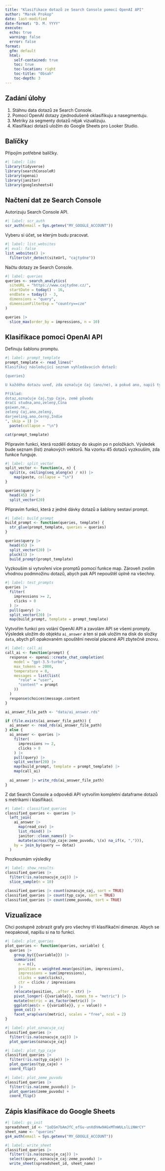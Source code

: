 ```yaml
---
title: "Klasifikace dotazů ze Search Console pomocí OpenAI API"
author: "Marek Prokop"
date: last-modified
date-format: "D. M. YYYY"
execute: 
  echo: true
  warning: false
  error: false
format:
  gfm: default
  html:
    self-contained: true
    toc: true
    toc-location: right
    toc-title: "Obsah"
    toc-depth: 3
---
```


## Zadání úlohy

1. Stáhnu data dotazů ze Search Console.
2. Pomocí OpenAI dotazy zjednodušeně oklasifikuju a nasegmentuju.
3. Metriky za segmenty dotazů nějak vizualizuju.
4. Klasifikaci dotazů uložím do Google Sheets pro Looker Studio.


## Balíčky

Připojím potřebné balíčky.

```r
#| label: libs
library(tidyverse)
library(searchConsoleR)
library(openai)
library(janitor)
library(googlesheets4)
```

## Načtení dat ze Search Console

Autorizuju Search Console API.

```r
#| label: scr_auth
scr_auth(email = Sys.getenv("MY_GOOGLE_ACCOUNT"))
```

Vyberu si účet, se kterým budu pracovat.

```r
#| label: list_websites
#| eval: false
list_websites() |> 
  filter(str_detect(siteUrl, "cajtydne"))
```

Načtu dotazy ze Search Console.

```r
#| label: queries
queries <- search_analytics(
  siteURL = "https://www.cajtydne.cz/",
  startDate = today() - 16,
  endDate = today() - 3,
  dimensions = "query",
  dimensionFilterExp = "country==cze"
)

queries |> 
  slice_max(order_by = impressions, n = 10)
```

## Klasifikace pomoci OpenAI API

Definuju šablonu promptu.

```r
#| label: prompt_template
prompt_template <- read_lines("
Klasifikuj následující seznam vyhledávacích dotazů:

{queries}

U každého dotazu uveď, zda označuje čaj (ano/ne), a pokud ano, napiš typ čaje (černý, zelený, bílý, oolong, puerh) a zemi původu. Výsledky uspořádej do tabulky ve formátu CSV s hodnotami oddělenými čárkou.

Příklad:
dotaz,označuje čaj,typ čaje, země původu
dračí studna,ano,zelený,Čína
gaiwan,ne,,
zelený čaj,ano,zelený,
darjeeling,ano,černý,Indie
", skip = 1) |> 
  paste(collapse = "\n")

cat(prompt_template)
```

Připravím funkci, která rozdělí dotazy do skupin po n položkách. Výsledek bude seznam (list) znakových vektorů. Na vzorku 45 dotazů vyzkouším, zda funkce funguje.

```r
#| label: split_vector
split_vector <- function(x, n) {
  split(x, ceiling(seq_along(x) / n)) |> 
    map(paste, collapse = "\n")
}

queries$query |> 
  head(45) |> 
  split_vector(20)
```

Připravím funkci, která z jedné dávky dotazů a šablony sestaví prompt.

```r
#| label: build_prompt
build_prompt <- function(queries, template) {
  str_glue(prompt_template, queries = queries)
}

queries$query |> 
  head(45) |> 
  split_vector(20) |> 
  pluck(1) |> 
  build_prompt(prompt_template)
```

Vyzkouším si vytvoření více promptů pomocí funkce map. Zároveň zvolím vhodnou podmnožinu dotazů, abych pak API nepouštěl úplně na všechny.

```r
#| label: test_prompts
queries |> 
  filter(
    impressions >= 2,
    clicks > 0
  ) |> 
  pull(query) |> 
  split_vector(20) |> 
  map(build_prompt, template = prompt_template)
```

Vytvořím funkci pro volání OpenAI API a zavolám API se všemi prompty. Výsledek uložím do objektu `ai_answer` a ten si pak uložím na disk do složky `data`, abych při opakovaném spouštění nevolal placené API zbytečně znovu.

```r
#| label: call_ai
call_ai <- function(prompt) {
  response <- openai::create_chat_completion(
    model = "gpt-3.5-turbo",
    max_tokens = 2000,
    temperature = 0,
    messages = list(list(
      "role" = "user",
      "content" = prompt
    ))
  )
  response$choices$message.content
}

ai_answer_file_path <- "data/ai_answer.rds"

if (file.exists(ai_answer_file_path)) {
  ai_answer <- read_rds(ai_answer_file_path)
} else {
  ai_answer <- queries |> 
    filter(
      impressions >= 2,
      clicks > 0
    ) |> 
    pull(query) |> 
    split_vector(20) |> 
    map(build_prompt, template = prompt_template) |> 
    map(call_ai)
  
  ai_answer |> write_rds(ai_answer_file_path)
}
```

Z dat Search Console a odpovědi API vytvořím kompletní dataframe dotazů s metrikami i klasifikací.

```r
#| label: classified_queries
classified_queries <- queries |> 
  left_join(
    ai_answer |> 
      map(read_csv) |> 
      list_rbind() |> 
      janitor::clean_names() |> 
      mutate(across(typ_caje:zeme_puvodu, \(x) na_if(x, ","))),
    by = join_by(query == dotaz)
  )
```

Prozkoumám výsledky

```r
#| label: show_results
classified_queries |> 
  filter(!is.na(oznacuje_caj)) |> 
  slice_sample(n = 10)

classified_queries |> count(oznacuje_caj, sort = TRUE)
classified_queries |> count(typ_caje, sort = TRUE)
classified_queries |> count(zeme_puvodu, sort = TRUE)
```

## Vizualizace

Chci postupně zobrazit grafy pro všechny tři klasifikační dimenze. Abych se neopakoval, napíšu si na to funkci.

```r
#| label: plot_queries
plot_queries <- function(queries, variable) {
  queries |> 
    group_by({{variable}}) |> 
    summarise(
      n = n(),
      position = weighted.mean(position, impressions),
      impressions = sum(impressions),
      clicks = sum(clicks),
      ctr = clicks / impressions
    ) |> 
    relocate(position, .after = ctr) |> 
    pivot_longer(-{{variable}}, names_to = "metric") |> 
    mutate(metric = as_factor(metric)) |> 
    ggplot(aes(x = {{variable}}, y = value)) +
    geom_col() +
    facet_wrap(vars(metric), scales = "free", ncol = 2)
}
```


```r
#| label: plot_oznacuje_caj
classified_queries |> 
  filter(!is.na(oznacuje_caj)) |> 
  plot_queries(oznacuje_caj)
```

```r
#| label: plot_typ_caje
classified_queries |> 
  filter(!is.na(typ_caje)) |> 
  plot_queries(typ_caje) +
  coord_flip()
```

```r
#| label: plot_zeme_puvodu
classified_queries |> 
  filter(!is.na(zeme_puvodu)) |> 
  plot_queries(zeme_puvodu) +
  coord_flip()
```

## Zápis klasifikace do Google Sheets

```r
#| label: gs_init
spreadsheet_id <- "1oEGm7bAmJfC_efGu-unXdhHw9AGxMTmWULslLiNWrCY"
sheet_name <- "queries"
gs4_auth(email = Sys.getenv("MY_GOOGLE_ACCOUNT"))
```

```r
#| label: write_sheet
classified_queries |> 
  filter(!is.na(oznacuje_caj)) |> 
  select(query, oznacuje_caj:zeme_puvodu) |> 
  write_sheet(spreadsheet_id, sheet_name)
```

